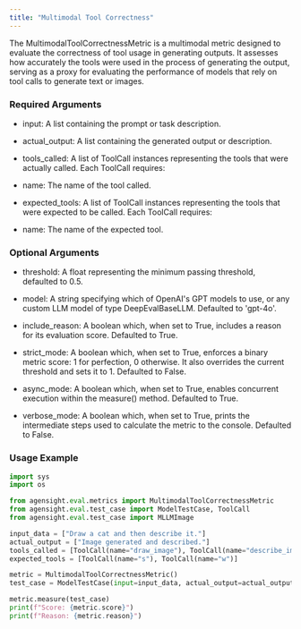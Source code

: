 ```yaml
---
title: "Multimodal Tool Correctness"
---
```


The MultimodalToolCorrectnessMetric is a multimodal metric designed to evaluate the correctness of tool usage in generating outputs. It assesses how accurately the tools were used in the process of generating the output, serving as a proxy for evaluating the performance of models that rely on tool calls to generate text or images.

### **Required Arguments**

- input: A list containing the prompt or task description.


- actual_output: A list containing the generated output or description.


- tools_called: A list of ToolCall instances representing the tools that were actually called. Each ToolCall requires:


- name: The name of the tool called.


- expected_tools: A list of ToolCall instances representing the tools that were expected to be called. Each ToolCall requires:


- name: The name of the expected tool.

### **Optional Arguments**

- threshold: A float representing the minimum passing threshold, defaulted to 0.5.


- model: A string specifying which of OpenAI's GPT models to use, or any custom LLM model of type DeepEvalBaseLLM. Defaulted to 'gpt-4o'.


- include_reason: A boolean which, when set to True, includes a reason for its evaluation score. Defaulted to True.


- strict_mode: A boolean which, when set to True, enforces a binary metric score: 1 for perfection, 0 otherwise. It also overrides the current threshold and sets it to 1. Defaulted to False.


- async_mode: A boolean which, when set to True, enables concurrent execution within the measure() method. Defaulted to True.


- verbose_mode: A boolean which, when set to True, prints the intermediate steps used to calculate the metric to the console. Defaulted to False.

### Usage Example 

```python
import sys
import os

from agensight.eval.metrics import MultimodalToolCorrectnessMetric
from agensight.eval.test_case import ModelTestCase, ToolCall
from agensight.eval.test_case import MLLMImage

input_data = ["Draw a cat and then describe it."]
actual_output = ["Image generated and described."]
tools_called = [ToolCall(name="draw_image"), ToolCall(name="describe_image")]
expected_tools = [ToolCall(name="s"), ToolCall(name="w")]

metric = MultimodalToolCorrectnessMetric()
test_case = ModelTestCase(input=input_data, actual_output=actual_output, tools_called=tools_called, expected_tools=expected_tools)

metric.measure(test_case)
print(f"Score: {metric.score}")
print(f"Reason: {metric.reason}") 
```